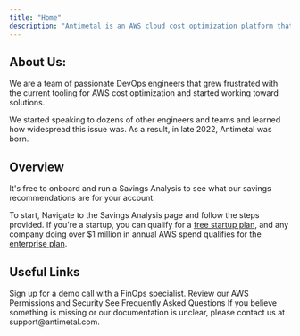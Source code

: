 ```yaml
---
title: "Home"
description: "Antimetal is an AWS cloud cost optimization platform that uses AI to analyze and optimize your cloud spending and maximize savings."
---
```


## About Us:

We are a team of passionate DevOps engineers that grew frustrated with the current tooling for AWS cost optimization and started working toward solutions.

We started speaking to dozens of other engineers and teams and learned how widespread this issue was. As a result, in late 2022, Antimetal was born.

## Overview

It's free to onboard and run a Savings Analysis to see what our savings recommendations are for your account.

To start, Navigate to the Savings Analysis page and follow the steps provided. If you're a startup, you can qualify for a [free startup plan](/product-docs/antimetal-documentation/getting-started/billing/startup-program), and any company doing over $1 million in annual AWS spend qualifies for the [enterprise plan](/product-docs/antimetal-documentation/getting-started/billing/enterprise-plan).

## Useful Links

<CardGroup cols={3}>
  <Card title="Schedule a Demo Call" icon="headset" iconType="duotone" herf="https://calendly.com/cloudsavings/demo">
    Sign up for a demo call with a FinOps specialist.
  </Card>
  <Card title="Security and Permissions" icon="lock" iconType="duotone" herf="/product-docs/antimetal-documentation/security/aws-permissions">
    Review our AWS Permissions and Security
  </Card>
  <Card title="Frequently Asked Questions" icon="question" iconType="duotone" herf="/product-docs/antimetal-documentation/faq">
    See Frequently Asked Questions
  </Card>
</CardGroup>

<Note>
    If you believe something is missing or our documentation is unclear, please contact us at support@antimetal.com.
</Note>    